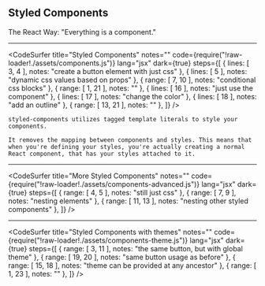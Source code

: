 
## Styled Components

<Appear>
The React Way: "Everything is a component."
</Appear>

---

<CodeSurfer
  title="Styled Components"
  notes=""
  code={require("!raw-loader!./assets/components.js")}
  lang="jsx"
  dark={true}
  steps={[
    { lines: [ 3, 4 ], notes: "create a button element with just css" },
    { lines: [ 5 ], notes: "dynamic css values based on props" },
    { range: [ 7, 10 ], notes: "conditional css blocks" },
    { range: [ 1, 21 ], notes: "" },
    { lines: [ 16 ], notes: "just use the component" },
    { lines: [ 17 ], notes: "change the color" },
    { lines: [ 18 ], notes: "add an outline" },
    { range: [ 13, 21 ], notes: "" },
  ]}
/>


```notes
styled-components utilizes tagged template literals to style your components.

It removes the mapping between components and styles. This means that when you're defining your styles, you're actually creating a normal React component, that has your styles attached to it.
```

---

<CodeSurfer
  title="More Styled Components"
  notes=""
  code={require("!raw-loader!./assets/components-advanced.js")}
  lang="jsx"
  dark={true}
  steps={[
    { range: [ 4, 5 ], notes: "still just css" },
    { range: [ 7, 9 ], notes: "nesting elements" },
    { range: [ 11, 13 ], notes: "nesting other styled components" },
  ]}
/>

---

<CodeSurfer
  title="Styled Components with themes"
  notes=""
  code={require("!raw-loader!./assets/components-theme.js")}
  lang="jsx"
  dark={true}
  steps={[
    { range: [ 3, 11 ], notes: "the same button, but with global theme" },
    { range: [ 19, 20 ], notes: "same button usage as before" },
    { range: [ 15, 18 ], notes: "theme can be provided at any ancestor" },
    { range: [ 1, 23 ], notes: "" },
  ]}
/>
